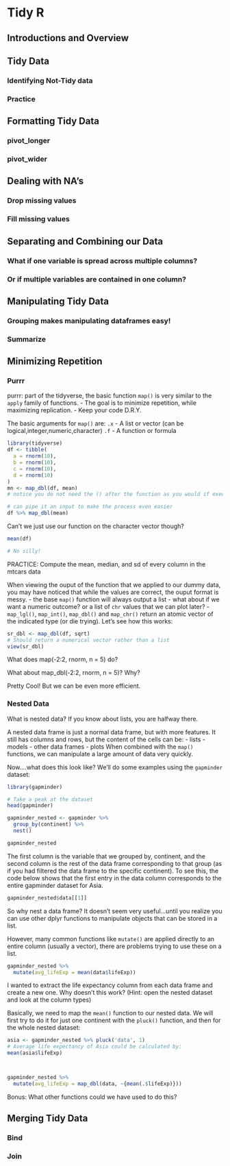 # Tidy R

## Introductions and Overview

## Tidy Data

### Identifying Not-Tidy data

### Practice

## Formatting Tidy Data

### pivot_longer

### pivot_wider

## Dealing with NA's

### Drop missing values

### Fill missing values

## Separating and Combining our Data

### What if one variable is spread across multiple columns?

### Or if multiple variables are contained in one column?

## Manipulating Tidy Data

### Grouping makes manipulating dataframes easy!

### Summarize

## Minimizing Repetition

### Purrr

purrr: part of the tidyverse, the basic function `map()` is very similar to the `apply` family of functions.
  - The goal is to minimize repetition, while maximizing replication. 
  - Keep your code D.R.Y.
  
The basic arguments for `map()` are:
`.x` - A list or vector (can be logical,integer,numeric,character)
`.f` - A function or formula

```r
library(tidyverse)
df <- tibble(
  a = rnorm(10),
  b = rnorm(10),
  c = rnorm(10),
  d = rnorm(10)
)
mn <- map_dbl(df, mean)
# notice you do not need the () after the function as you would if executing from console

# can pipe it an input to make the process even easier
df %>% map_dbl(mean)
```

Can't we just use our function on the character vector though?

```r
mean(df)

# No silly!
```
PRACTICE: Compute the mean, median, and sd of every column in the mtcars data

When viewing the ouput of the function that we applied to our dummy data, you may have noticed that while the values are correct, the ouput format is messy.
  - the base `map()` function will always output a list
  - what about if we want a numeric outcome? or a list of `chr` values that we can plot later?
  - `map_lgl()`, `map_int()`, `map_dbl()` and `map_chr()` return an atomic vector of the indicated type (or die trying).
Let's see how this works:
```r

sr_dbl <- map_dbl(df, sqrt)
# Should return a numerical vector rather than a list
view(sr_dbl)

```

What does map(-2:2, rnorm, n = 5) do? 

What about map_dbl(-2:2, rnorm, n = 5)? Why?


Pretty Cool! But we can be even more efficient.

### Nested Data

What is nested data? If you know about lists, you are halfway there.

A nested data frame is just a normal data frame, but with more features. It still has columns and rows, but the content of the cells can be:
  - lists
  - models
  - other data frames
  - plots
When combined with the `map()` functions, we can manipulate a large amount of data very quickly. 

Now....what does this look like? We'll do some examples using the `gapminder` dataset:
```r

library(gapminder)

# Take a peak at the dataset
head(gapminder)

gapminder_nested <- gapminder %>% 
  group_by(continent) %>% 
  nest()

gapminder_nested
```
The first column is the variable that we grouped by, continent, and the second column is the rest of the data frame corresponding to that group (as if you had filtered the data frame to the specific continent). To see this, the code below shows that the first entry in the data column corresponds to the entire gapminder dataset for Asia.

```r
gapminder_nested$data[[1]]
```

So why nest a data frame? It doesn't seem very useful...until you realize you can use other dplyr functions to manipulate objects that can be stored in a list. 

However, many common functions like `mutate()` are applied directly to an entire column (usually a vector), there are problems trying to use these on a list. 
```r
gapminder_nested %>% 
  mutate(avg_lifeExp = mean(data$lifeExp))
```

I wanted to extract the life expectancy column from each data frame and create a new one. Why doesn't this work? (Hint: open the nested dataset and look at the column types)

Basically, we need to map the `mean()` function to our nested data. We will first try to do it for just one continent with the `pluck()` function, and then for the whole nested dataset:

```r
asia <- gapminder_nested %>% pluck('data', 1)
# Average life expectancy of Asia could be calculated by:
mean(asia$lifeExp)



gapminder_nested %>% 
  mutate(avg_lifeExp = map_dbl(data, ~{mean(.$lifeExp)}))
```
Bonus: What other functions could we have used to do this?


## Merging Tidy Data

### Bind

### Join







